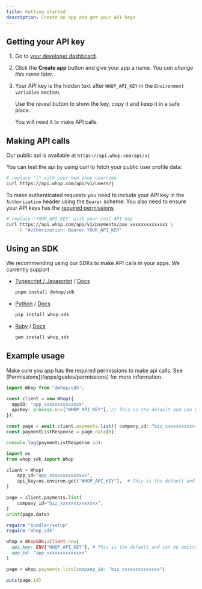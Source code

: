 ```yaml
---
title: Getting started
description: Create an app and get your API keys
---
```


## Getting your API key

1. Go to [your developer dashboard](https://whop.com/dashboard/developer).

2. Click the **Create app** button and give your app a name. _You can change this name later._

3. Your API key is the hidden text after `WHOP_API_KEY` in the `Environment variables` section.

   Use the reveal button to show the key, copy it and keep it in a safe place.

   You will need it to make API calls.

## Making API calls

Our public api is available at `https://api.whop.com/api/v1`

You can test the api by using curl to fetch your public user profile data:

```bash
# replace "j" with your own whop username
curl https://api.whop.com/api/v1/users/j
```

To make authenticated requests you need to include your API key in the `Authorization` header using the `Bearer` scheme:
You also need to ensure your API keys has the [required permissions](/apps/guides/permissions)

```bash
# replace "YOUR_API_KEY" with your real API key
curl https://api.whop.com/api/v1/payments/pay_xxxxxxxxxxxxxx \
    -H "Authorization: Bearer YOUR_API_KEY"
```

## Using an SDK

We recommending using our SDKs to make API calls in your apps. We currently support

- [Typescript / Javascript](https://npmjs.com/package/@whop/sdk) / [Docs](https://github.com/whopio/whopsdk-typescript)

  ```bash
  pnpm install @whop/sdk
  ```

- [Python](https://pypi.org/project/whop-sdk) / [Docs](https://github.com/whopio/whopsdk-python)

  ```bash
  pip install whop-sdk
  ```

- [Ruby](https://rubygems.org/gems/whop-sdk) / [Docs](https://github.com/whopio/whopsdk-ruby)

  ```bash
  gem install whop_sdk
  ```

## Example usage

<Note>
  Make sure you app has the required permissions to make api calls. See
  [Permissions](/apps/guides/permissions) for more information.
</Note>

<CodeGroup>

```typescript Typescript
import Whop from "@whop/sdk";

const client = new Whop({
  appID: "app_xxxxxxxxxxxxxx",
  apiKey: process.env["WHOP_API_KEY"], // This is the default and can be omitted
});

const page = await client.payments.list({ company_id: "biz_xxxxxxxxxxxxxx" });
const paymentListResponse = page.data[0];

console.log(paymentListResponse.id);
```

```python Python
import os
from whop_sdk import Whop

client = Whop(
    app_id="app_xxxxxxxxxxxxxx",
    api_key=os.environ.get("WHOP_API_KEY"),  # This is the default and can be omitted
)

page = client.payments.list(
    company_id="biz_xxxxxxxxxxxxxx",
)
print(page.data)
```

```ruby Ruby
require "bundler/setup"
require "whop_sdk"

whop = WhopSDK::Client.new(
  api_key: ENV["WHOP_API_KEY"], # This is the default and can be omitted
  app_id: "app_xxxxxxxxxxxxxx"
)

page = whop.payments.list(company_id: "biz_xxxxxxxxxxxxxx")

puts(page.id)
```

</CodeGroup>

